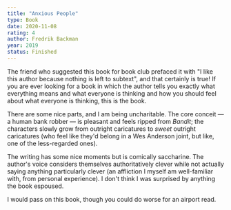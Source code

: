 ```yaml
---
title: "Anxious People"
type: Book
date: 2020-11-08
rating: 4
author: Fredrik Backman
year: 2019
status: Finished
---
```


The friend who suggested this book for book club prefaced it with "I like this author because nothing is left to subtext", and that certainly is true! If you are ever looking for a book in which the author tells you exactly what everything means and what everyone is thinking and how you should feel about what everyone is thinking, this is the book.

There are some nice parts, and I am being uncharitable. The core conceit — a human bank robber — is pleasant and feels ripped from _Bandit_; the characters slowly grow from outright caricatures to _sweet_ outright caricatures (who feel like they'd belong in a Wes Anderson joint, but like, one of the less-regarded ones).

The writing has some nice moments but is comically saccharine. The author's voice considers themselves authoritatively clever while not actually saying anything particularly clever (an affliction I myself am well-familiar with, from personal experience). I don't think I was surprised by anything the book espoused. 

I would pass on this book, though you could do worse for an airport read.
